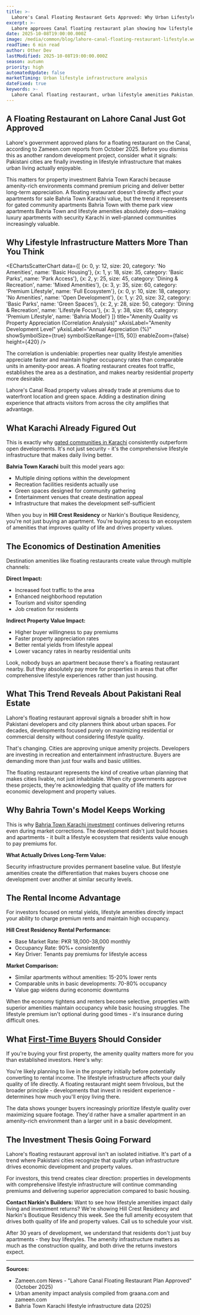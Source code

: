 ```yaml
---
title: >-
  Lahore's Canal Floating Restaurant Gets Approved: Why Urban Lifestyle Amenities Drive Property Values
excerpt: >-
  Lahore approves Canal floating restaurant plan showing how lifestyle infrastructure impacts real estate values. See what this trend means for Karachi's gated community investments.
date: 2025-10-08T19:00:00.000Z
image: /media/common/blog/lahore-canal-floating-restaurant-lifestyle.webp
readTime: 6 min read
author: Other Dev
lastModified: 2025-10-08T19:00:00.000Z
season: autumn
priority: high
automatedUpdate: false
marketTiming: Urban lifestyle infrastructure analysis
dateFixed: true
keywords: >-
  Lahore Canal floating restaurant, urban lifestyle amenities Pakistan, property value drivers Karachi, gated community amenities, Bahria Town Karachi lifestyle
---
```


## A Floating Restaurant on Lahore Canal Just Got Approved

Lahore's government approved plans for a floating restaurant on the Canal, according to Zameen.com reports from October 2025. Before you dismiss this as another random development project, consider what it signals: Pakistani cities are finally investing in lifestyle infrastructure that makes urban living actually enjoyable.

This matters for property investment Bahria Town Karachi because amenity-rich environments command premium pricing and deliver better long-term appreciation. A floating restaurant doesn't directly affect your apartments for sale Bahria Town Karachi value, but the trend it represents for gated community apartments Bahria Town with theme park view apartments Bahria Town and lifestyle amenities absolutely does—making luxury apartments with security Karachi in well-planned communities increasingly valuable.

## Why Lifestyle Infrastructure Matters More Than You Think

<EChartsScatterChart
  data={[
    {x: 0, y: 12, size: 20, category: 'No Amenities', name: 'Basic Housing'},
    {x: 1, y: 18, size: 35, category: 'Basic Parks', name: 'Park Access'},
    {x: 2, y: 25, size: 45, category: 'Dining & Recreation', name: 'Mixed Amenities'},
    {x: 3, y: 35, size: 60, category: 'Premium Lifestyle', name: 'Full Ecosystem'},
    {x: 0, y: 10, size: 18, category: 'No Amenities', name: 'Open Development'},
    {x: 1, y: 20, size: 32, category: 'Basic Parks', name: 'Green Spaces'},
    {x: 2, y: 28, size: 50, category: 'Dining & Recreation', name: 'Lifestyle Focus'},
    {x: 3, y: 38, size: 65, category: 'Premium Lifestyle', name: 'Bahria Model'}
  ]}
  title="Amenity Quality vs Property Appreciation (Correlation Analysis)"
  xAxisLabel="Amenity Development Level"
  yAxisLabel="Annual Appreciation (%)"
  showSymbolSize={true}
  symbolSizeRange={[15, 50]}
  enableZoom={false}
  height={420}
/>

The correlation is undeniable: properties near quality lifestyle amenities appreciate faster and maintain higher occupancy rates than comparable units in amenity-poor areas. A floating restaurant creates foot traffic, establishes the area as a destination, and makes nearby residential property more desirable.

Lahore's Canal Road property values already trade at premiums due to waterfront location and green space. Adding a destination dining experience that attracts visitors from across the city amplifies that advantage.

## What Karachi Already Figured Out

This is exactly why [gated communities in Karachi](/blog/2025/07/gated-communities-karachi-investment-strategy-2025) consistently outperform open developments. It's not just security - it's the comprehensive lifestyle infrastructure that makes daily living better.

**Bahria Town Karachi** built this model years ago:

* Multiple dining options within the development
* Recreation facilities residents actually use
* Green spaces designed for community gathering
* Entertainment venues that create destination appeal
* Infrastructure that makes the development self-sufficient

When you buy in **Hill Crest Residency** or Narkin's Boutique Residency, you're not just buying an apartment. You're buying access to an ecosystem of amenities that improves quality of life and drives property values.

## The Economics of Destination Amenities

Destination amenities like floating restaurants create value through multiple channels:

**Direct Impact:**
* Increased foot traffic to the area
* Enhanced neighborhood reputation
* Tourism and visitor spending
* Job creation for residents

**Indirect Property Value Impact:**
* Higher buyer willingness to pay premiums
* Faster property appreciation rates
* Better rental yields from lifestyle appeal
* Lower vacancy rates in nearby residential units

Look, nobody buys an apartment because there's a floating restaurant nearby. But they absolutely pay more for properties in areas that offer comprehensive lifestyle experiences rather than just housing.

## What This Trend Reveals About Pakistani Real Estate

Lahore's floating restaurant approval signals a broader shift in how Pakistani developers and city planners think about urban spaces. For decades, developments focused purely on maximizing residential or commercial density without considering lifestyle quality.

That's changing. Cities are approving unique amenity projects. Developers are investing in recreation and entertainment infrastructure. Buyers are demanding more than just four walls and basic utilities.

The floating restaurant represents the kind of creative urban planning that makes cities livable, not just inhabitable. When city governments approve these projects, they're acknowledging that quality of life matters for economic development and property values.

## Why Bahria Town's Model Keeps Working

This is why [Bahria Town Karachi investment](/blog/2025/06/bahria-town-karachi-property-investment-guide) continues delivering returns even during market corrections. The development didn't just build houses and apartments - it built a lifestyle ecosystem that residents value enough to pay premiums for.

**What Actually Drives Long-Term Value:**

Security infrastructure provides permanent baseline value. But lifestyle amenities create the differentiation that makes buyers choose one development over another at similar security levels.

## The Rental Income Advantage

For investors focused on rental yields, lifestyle amenities directly impact your ability to charge premium rents and maintain high occupancy.

**Hill Crest Residency Rental Performance:**
* Base Market Rate: PKR 18,000-38,000 monthly
* Occupancy Rate: 90%+ consistently
* Key Driver: Tenants pay premiums for lifestyle access

**Market Comparison:**
* Similar apartments without amenities: 15-20% lower rents
* Comparable units in basic developments: 70-80% occupancy
* Value gap widens during economic downturns

When the economy tightens and renters become selective, properties with superior amenities maintain occupancy while basic housing struggles. The lifestyle premium isn't optional during good times - it's insurance during difficult ones.

## What [First-Time Buyers](/blog/2025/05/buying-apartment-bahria-town-first-time-buyer-guide) Should Consider

If you're buying your first property, the amenity quality matters more for you than established investors. Here's why:

You're likely planning to live in the property initially before potentially converting to rental income. The lifestyle infrastructure affects your daily quality of life directly. A floating restaurant might seem frivolous, but the broader principle - developments that invest in resident experience - determines how much you'll enjoy living there.

The data shows younger buyers increasingly prioritize lifestyle quality over maximizing square footage. They'd rather have a smaller apartment in an amenity-rich environment than a larger unit in a basic development.

## The Investment Thesis Going Forward

Lahore's floating restaurant approval isn't an isolated initiative. It's part of a trend where Pakistani cities recognize that quality urban infrastructure drives economic development and property values.

For investors, this trend creates clear direction: properties in developments with comprehensive lifestyle infrastructure will continue commanding premiums and delivering superior appreciation compared to basic housing.

**Contact Narkin's Builders:** Want to see how lifestyle amenities impact daily living and investment returns? We're showing Hill Crest Residency and Narkin's Boutique Residency this week. See the full amenity ecosystem that drives both quality of life and property values. Call us to schedule your visit.

After 30 years of development, we understand that residents don't just buy apartments - they buy lifestyles. The amenity infrastructure matters as much as the construction quality, and both drive the returns investors expect.

---

**Sources:**
* Zameen.com News - "Lahore Canal Floating Restaurant Plan Approved" (October 2025)
* Urban amenity impact analysis compiled from graana.com and zameen.com
* Bahria Town Karachi lifestyle infrastructure data (2025)
